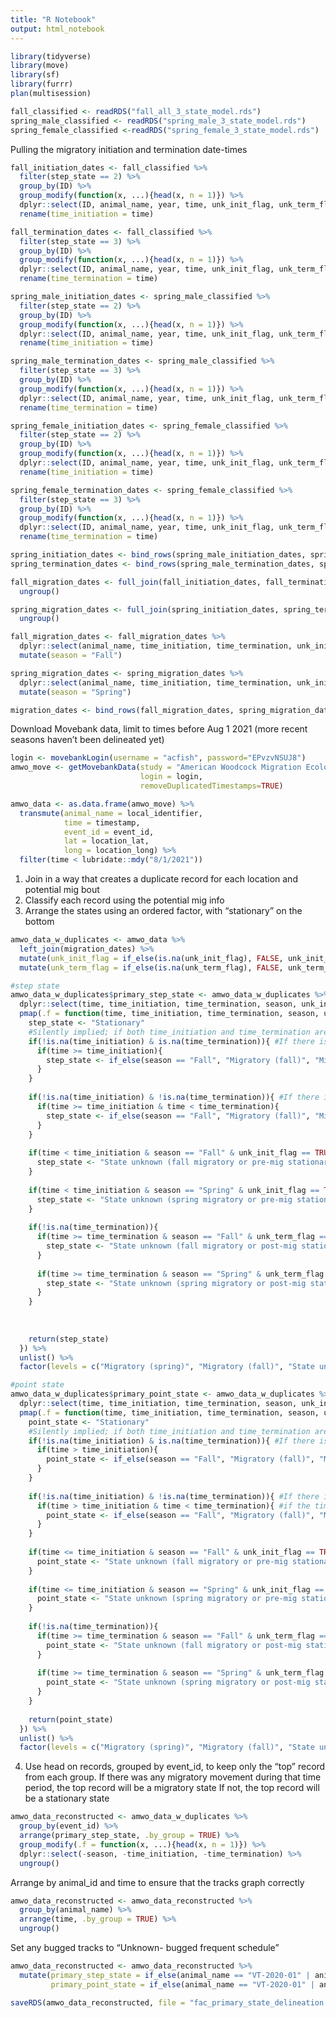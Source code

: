 ```yaml
---
title: "R Notebook"
output: html_notebook
---
```


```r
library(tidyverse)
library(move)
library(sf)
library(furrr)
plan(multisession)
```

```r
fall_classified <- readRDS("fall_all_3_state_model.rds")
spring_male_classified <- readRDS("spring_male_3_state_model.rds")
spring_female_classified <-readRDS("spring_female_3_state_model.rds")
```

Pulling the migratory initiation and termination date-times
```r
fall_initiation_dates <- fall_classified %>%
  filter(step_state == 2) %>%
  group_by(ID) %>%
  group_modify(function(x, ...){head(x, n = 1)}) %>%
  dplyr::select(ID, animal_name, year, time, unk_init_flag, unk_term_flag) %>%
  rename(time_initiation = time)

fall_termination_dates <- fall_classified %>%
  filter(step_state == 3) %>%
  group_by(ID) %>%
  group_modify(function(x, ...){head(x, n = 1)}) %>%
  dplyr::select(ID, animal_name, year, time, unk_init_flag, unk_term_flag) %>%
  rename(time_termination = time)

spring_male_initiation_dates <- spring_male_classified %>%
  filter(step_state == 2) %>%
  group_by(ID) %>%
  group_modify(function(x, ...){head(x, n = 1)}) %>%
  dplyr::select(ID, animal_name, year, time, unk_init_flag, unk_term_flag) %>%
  rename(time_initiation = time)

spring_male_termination_dates <- spring_male_classified %>%
  filter(step_state == 3) %>%
  group_by(ID) %>%
  group_modify(function(x, ...){head(x, n = 1)}) %>%
  dplyr::select(ID, animal_name, year, time, unk_init_flag, unk_term_flag) %>%
  rename(time_termination = time)

spring_female_initiation_dates <- spring_female_classified %>%
  filter(step_state == 2) %>%
  group_by(ID) %>%
  group_modify(function(x, ...){head(x, n = 1)}) %>%
  dplyr::select(ID, animal_name, year, time, unk_init_flag, unk_term_flag) %>%
  rename(time_initiation = time) 

spring_female_termination_dates <- spring_female_classified %>%
  filter(step_state == 3) %>%
  group_by(ID) %>%
  group_modify(function(x, ...){head(x, n = 1)}) %>%
  dplyr::select(ID, animal_name, year, time, unk_init_flag, unk_term_flag) %>%
  rename(time_termination = time)

spring_initiation_dates <- bind_rows(spring_male_initiation_dates, spring_female_initiation_dates)
spring_termination_dates <- bind_rows(spring_male_termination_dates, spring_female_termination_dates)

fall_migration_dates <- full_join(fall_initiation_dates, fall_termination_dates) %>%
  ungroup()

spring_migration_dates <- full_join(spring_initiation_dates, spring_termination_dates) %>%
  ungroup()

fall_migration_dates <- fall_migration_dates %>%
  dplyr::select(animal_name, time_initiation, time_termination, unk_init_flag, unk_term_flag) %>%
  mutate(season = "Fall")

spring_migration_dates <- spring_migration_dates %>%
  dplyr::select(animal_name, time_initiation, time_termination, unk_init_flag, unk_term_flag) %>%
  mutate(season = "Spring")

migration_dates <- bind_rows(fall_migration_dates, spring_migration_dates)
```

Download Movebank data, limit to times before Aug 1 2021 (more recent seasons haven't been delineated yet)
```r
login <- movebankLogin(username = "acfish", password="EPvzvNSUJ8")
amwo_move <- getMovebankData(study = "American Woodcock Migration Ecology in Eastern North America", 
                             login = login, 
                             removeDuplicatedTimestamps=TRUE)

amwo_data <- as.data.frame(amwo_move) %>%
  transmute(animal_name = local_identifier,
            time = timestamp,
            event_id = event_id,
            lat = location_lat,
            long = location_long) %>%
  filter(time < lubridate::mdy("8/1/2021"))
```

1) Join in a way that creates a duplicate record for each location and potential mig bout
2) Classify each record using the potential mig info
3) Arrange the states using an ordered factor, with "stationary" on the bottom
```r
amwo_data_w_duplicates <- amwo_data %>%
  left_join(migration_dates) %>%
  mutate(unk_init_flag = if_else(is.na(unk_init_flag), FALSE, unk_init_flag)) %>% # If there is no migratory movement associated with the invididual, set the unk_init_flag to FALSE so that the following script runs correctly
  mutate(unk_term_flag = if_else(is.na(unk_term_flag), FALSE, unk_term_flag))

#step state
amwo_data_w_duplicates$primary_step_state <- amwo_data_w_duplicates %>%
  dplyr::select(time, time_initiation, time_termination, season, unk_init_flag, unk_term_flag) %>%
  pmap(.f = function(time, time_initiation, time_termination, season, unk_init_flag, unk_term_flag){
    step_state <- "Stationary"
    #Silently implied; if both time_initiation and time_termination are NA, remains Stationary
    if(!is.na(time_initiation) & is.na(time_termination)){ #If there is an initiation date but no termination date
      if(time >= time_initiation){ 
        step_state <- if_else(season == "Fall", "Migratory (fall)", "Migratory (spring)")
      }
    }
    
    if(!is.na(time_initiation) & !is.na(time_termination)){ #If there is an initiation date and a termination date
      if(time >= time_initiation & time < time_termination){ 
        step_state <- if_else(season == "Fall", "Migratory (fall)", "Migratory (spring)")
      }
    }
    
    if(time < time_initiation & season == "Fall" & unk_init_flag == TRUE) {
      step_state <- "State unknown (fall migratory or pre-mig stationary)"
    }
    
    if(time < time_initiation & season == "Spring" & unk_init_flag == TRUE) {
      step_state <- "State unknown (spring migratory or pre-mig stationary)"
    }
    
    if(!is.na(time_termination)){
      if(time >= time_termination & season == "Fall" & unk_term_flag == TRUE) {
        step_state <- "State unknown (fall migratory or post-mig stationary)"
      }
      
      if(time >= time_termination & season == "Spring" & unk_term_flag == TRUE) {
        step_state <- "State unknown (spring migratory or post-mig stationary)"
      }
    }
    
    
    
    return(step_state)
  }) %>%
  unlist() %>%
  factor(levels = c("Migratory (spring)", "Migratory (fall)", "State unknown (fall migratory or pre-mig stationary)", "State unknown (spring migratory or pre-mig stationary)", "State unknown (fall migratory or post-mig stationary)", "State unknown (spring migratory or post-mig stationary)", "Stationary"), ordered = TRUE)

#point state
amwo_data_w_duplicates$primary_point_state <- amwo_data_w_duplicates %>%
  dplyr::select(time, time_initiation, time_termination, season, unk_init_flag, unk_term_flag) %>%
  pmap(.f = function(time, time_initiation, time_termination, season, unk_init_flag, unk_term_flag){
    point_state <- "Stationary"
    #Silently implied; if both time_initiation and time_termination are NA, remains Stationary
    if(!is.na(time_initiation) & is.na(time_termination)){ #If there is an initiation date but no termination date
      if(time > time_initiation){ 
        point_state <- if_else(season == "Fall", "Migratory (fall)", "Migratory (spring)")
      }
    }
    
    if(!is.na(time_initiation) & !is.na(time_termination)){ #If there is an initiation date and a termination date
      if(time > time_initiation & time < time_termination){ #if the time is after the initiation time and before the termination time
        point_state <- if_else(season == "Fall", "Migratory (fall)", "Migratory (spring)")
      }
    }
    
    if(time <= time_initiation & season == "Fall" & unk_init_flag == TRUE) {
      point_state <- "State unknown (fall migratory or pre-mig stationary)"
    }
    
    if(time <= time_initiation & season == "Spring" & unk_init_flag == TRUE) {
      point_state <- "State unknown (spring migratory or pre-mig stationary)"
    }
    
    if(!is.na(time_termination)){
      if(time >= time_termination & season == "Fall" & unk_term_flag == TRUE) {
        point_state <- "State unknown (fall migratory or post-mig stationary)"
      }
      
      if(time >= time_termination & season == "Spring" & unk_term_flag == TRUE) {
        point_state <- "State unknown (spring migratory or post-mig stationary)"
      }
    }
    
    return(point_state)
  }) %>%
  unlist() %>%
  factor(levels = c("Migratory (spring)", "Migratory (fall)", "State unknown (fall migratory or pre-mig stationary)", "State unknown (spring migratory or pre-mig stationary)", "State unknown (fall migratory or post-mig stationary)", "State unknown (spring migratory or post-mig stationary)", "Stationary"), ordered = TRUE)
```

4) Use head on records, grouped by event_id, to keep only the "top" record from each group. If there was any migratory movement during that time period, the top record will be a migratory state If not, the top record will be a stationary state
```r
amwo_data_reconstructed <- amwo_data_w_duplicates %>%
  group_by(event_id) %>%
  arrange(primary_step_state, .by_group = TRUE) %>%
  group_modify(.f = function(x, ...){head(x, n = 1)}) %>% 
  dplyr::select(-season, -time_initiation, -time_termination) %>%
  ungroup()
```

Arrange by animal_id and time to ensure that the tracks graph correctly
```r
amwo_data_reconstructed <- amwo_data_reconstructed %>%
  group_by(animal_name) %>%
  arrange(time, .by_group = TRUE) %>%
  ungroup()
```

Set any bugged tracks to "Unknown- bugged frequent schedule"
```r
amwo_data_reconstructed <- amwo_data_reconstructed %>%
  mutate(primary_step_state = if_else(animal_name == "VT-2020-01" | animal_name == "VT-2020-02" | animal_name == "VT-2020-03" | animal_name == "VT-2020-04" | animal_name == "VT-2020-12", "Unknown- bugged frequent schedule", as.character(primary_step_state)),
         primary_point_state = if_else(animal_name == "VT-2020-01" | animal_name == "VT-2020-02" | animal_name == "VT-2020-03" | animal_name == "VT-2020-04" | animal_name == "VT-2020-12", "Unknown- bugged frequent schedule", as.character(primary_point_state)))
```

```r
saveRDS(amwo_data_reconstructed, file = "fac_primary_state_delineation.rds")
```
